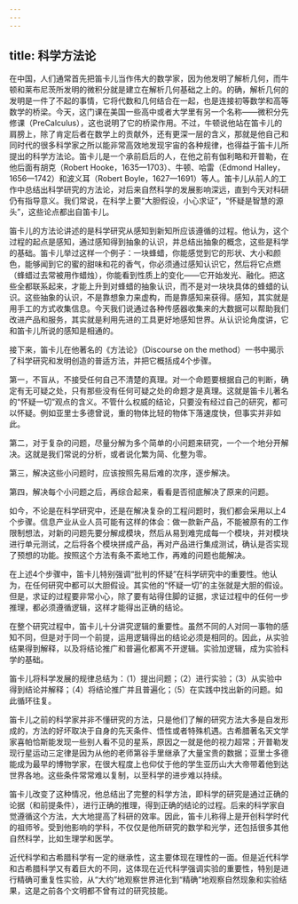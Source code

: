 ```yaml
---
---
---
```

title: 科学方法论
---




在中国，人们通常首先把笛卡儿当作伟大的数学家，因为他发明了解析几何，而牛顿和莱布尼茨所发明的微积分就是建立在解析几何基础之上的。的确，解析几何的发明是一件了不起的事情，它将代数和几何结合在一起，也是连接初等数学和高等数学的桥梁。今天，这门课在美国一些高中或者大学里有另一个名称——微积分先修课（PreCalculus），这也说明了它的桥梁作用。不过，牛顿说他站在笛卡儿的肩膀上，除了肯定后者在数学上的贡献外，还有更深一层的含义，那就是他自己和同时代的很多科学家之所以能非常高效地发现宇宙的各种规律，也得益于笛卡儿所提出的科学方法论。笛卡儿是一个承前启后的人，在他之前有伽利略和开普勒，在他后面有胡克（Robert Hooke，1635—1703）、牛顿、哈雷（Edmond Halley，1656—1742）和波义耳（Robert Boyle，1627—1691）等人。笛卡儿从前人的工作中总结出科学研究的方法论，对后来自然科学的发展影响深远，直到今天对科研仍有指导意义。我们常说，在科学上要“大胆假设，小心求证”，“怀疑是智慧的源头”，这些论点都出自笛卡儿。

笛卡儿的方法论讲述的是科学研究从感知到新知所应该遵循的过程。他认为，这个过程的起点是感知，通过感知得到抽象的认识，并总结出抽象的概念，这些是科学的基础。笛卡儿举过这样一个例子：一块蜂蜡，你能感觉到它的形状、大小和颜色，能够闻到它的蜜的甜味和花的香气，你必须通过感知认识它，然后将它点燃（蜂蜡过去常被用作蜡烛），你能看到性质上的变化——它开始发光、融化。把这些全都联系起来，才能上升到对蜂蜡的抽象认识，而不是对一块块具体的蜂蜡的认识。这些抽象的认识，不是靠想象力来虚构，而是靠感知来获得。感知，其实就是用手工的方式收集信息。今天我们说通过各种传感器收集来的大数据可以帮助我们改进产品和服务，其实就是利用先进的工具更好地感知世界。从认识论角度讲，它和笛卡儿所说的感知是相通的。

接下来，笛卡儿在他著名的《方法论》（Discourse on the method）一书中揭示了科学研究和发明创造的普适方法，并把它概括成4个步骤。

第一，不盲从，不接受任何自己不清楚的真理。对一个命题要根据自己的判断，确定有无可疑之处，只有那些没有任何可疑之处的命题才是真理。这就是笛卡儿著名的“怀疑一切”观点的含义。不管什么权威的结论，只要没有经过自己的研究，都可以怀疑。例如亚里士多德曾说，重的物体比轻的物体下落速度快，但事实并非如此。

第二，对于复杂的问题，尽量分解为多个简单的小问题来研究，一个一个地分开解决。这就是我们常说的分析，或者说化繁为简、化整为零。

第三，解决这些小问题时，应该按照先易后难的次序，逐步解决。

第四，解决每个小问题之后，再综合起来，看看是否彻底解决了原来的问题。

如今，不论是在科学研究中，还是在解决复杂的工程问题时，我们都会采用以上4个步骤。信息产业从业人员可能有这样的体会：做一款新产品，不能被原有的工作限制想法，对新的问题先要分解成模块，然后从易到难完成每一个模块，并对模块进行单元测试，之后将各个模块拼成产品，再对产品进行集成测试，确认是否实现了预想的功能。按照这个方法有条不紊地工作，再难的问题也能解决。

在上述4个步骤中，笛卡儿特别强调“批判的怀疑”在科学研究中的重要性。他认为，在任何研究中都可以大胆假设。其实他的“怀疑一切”的主张就是大胆的假设。但是，求证的过程要非常小心，除了要有站得住脚的证据，求证过程中的任何一步推理，都必须遵循逻辑，这样才能得出正确的结论。

在整个研究过程中，笛卡儿十分讲究逻辑的重要性。虽然不同的人对同一事物的感知不同，但是对于同一个前提，运用逻辑得出的结论必须是相同的。因此，从实验结果得到解释，以及将结论推广和普遍化都离不开逻辑。实验加逻辑，成为实验科学的基础。

笛卡儿将科学发展的规律总结为：（1）提出问题；（2）进行实验；（3）从实验中得到结论并解释；（4）将结论推广并且普遍化；（5）在实践中找出新的问题。如此循环往复。

笛卡儿之前的科学家并非不懂研究的方法，只是他们了解的研究方法大多是自发形成的，方法的好坏取决于自身的先天条件、悟性或者特殊机遇。古希腊著名天文学家喜帕恰斯能发现一些别人看不见的星系，原因之一就是他的视力超常；开普勒发现行星运动三定律是因为从他的老师第谷手里继承了大量宝贵的数据；亚里士多德能成为最早的博物学家，在很大程度上也仰仗于他的学生亚历山大大帝带着他到达世界各地。这些条件常常难以复制，以至科学的进步难以持续。

笛卡儿改变了这种情况，他总结出了完整的科学方法，即科学的研究是通过正确的论据（和前提条件），进行正确的推理，得到正确的结论的过程。后来的科学家自觉遵循这个方法，大大地提高了科研的效率。因此，笛卡儿称得上是开创科学时代的祖师爷。受到他影响的学科，不仅仅是他所研究的数学和光学，还包括很多其他自然科学，比如生理学和医学。

近代科学和古希腊科学有一定的继承性，这主要体现在理性的一面。但是近代科学和古希腊科学又有着巨大的不同，这体现在近代科学强调实验的重要性，特别是进行精确可重复性实验，从“大约”地观察世界进化到“精确”地观察自然现象和实验结果，这是之前各个文明都不曾有过的研究技能。